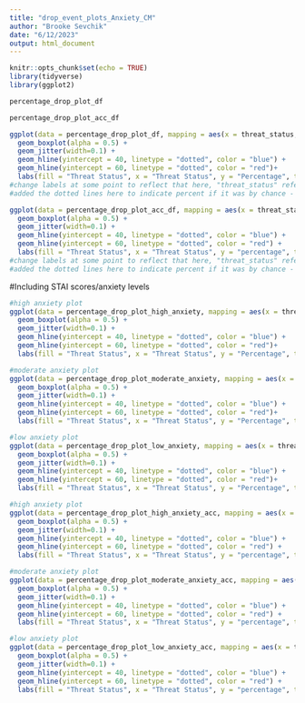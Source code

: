 ```yaml
---
title: "drop_event_plots_Anxiety_CM"
author: "Brooke Sevchik"
date: "6/12/2023"
output: html_document
---
```


```r
knitr::opts_chunk$set(echo = TRUE)
library(tidyverse)
library(ggplot2)
```

```r
percentage_drop_plot_df
```
```r
percentage_drop_plot_acc_df
```




```r
ggplot(data = percentage_drop_plot_df, mapping = aes(x = threat_status, y = percentage, fill = threat_status)) +
  geom_boxplot(alpha = 0.5) +
  geom_jitter(width=0.1) +
  geom_hline(yintercept = 40, linetype = "dotted", color = "blue") +
  geom_hline(yintercept = 60, linetype = "dotted", color = "red")+
  labs(fill = "Threat Status", x = "Threat Status", y = "Percentage", title = "% that Subject Selected Threat vs. Neutral Images on Their First Drag and Drop")
#change labels at some point to reflect that here, "threat_status" refers to which type of image the participant selected first to drag & drop, and "percentage" refers to the percent, for each subject, that out of how many trials it took them to complete the task, on the first attempt the first image they chose to drag & drop was a threat versus a neutral image
#added the dotted lines here to indicate percent if it was by chance - so 60% for neutral (red dotted line), 40% for threat (blue dotted line)
```


```r
ggplot(data = percentage_drop_plot_acc_df, mapping = aes(x = threat_status, y = percentage, fill = threat_status)) +
  geom_boxplot(alpha = 0.5) +
  geom_jitter(width=0.1) +
  geom_hline(yintercept = 40, linetype = "dotted", color = "blue") +
  geom_hline(yintercept = 60, linetype = "dotted", color = "red") +
  labs(fill = "Threat Status", x = "Threat Status", y = "percentage", title = "% Subject Selected Threat vs. Neutral Image on First ACCURATE Drag & Drop")
#change labels at some point to reflect that here, "threat_status" refers to which type of image the participant selected first to drag & drop, and "percentage" refers to the percent, for each subject, that out of how many trials it took them to complete the task, on the first attempt the first image they chose to drag & drop was a threat versus a neutral image
#added the dotted lines here to indicate percent if it was by chance - so 60% for neutral (red dotted line), 40% for threat (blue dotted line)
```

#Including STAI scores/anxiety levels


```r
#high anxiety plot
ggplot(data = percentage_drop_plot_high_anxiety, mapping = aes(x = threat_status, y = percentage, fill = threat_status)) +
  geom_boxplot(alpha = 0.5) +
  geom_jitter(width=0.1) +
  geom_hline(yintercept = 40, linetype = "dotted", color = "blue") +
  geom_hline(yintercept = 60, linetype = "dotted", color = "red")+
  labs(fill = "Threat Status", x = "Threat Status", y = "Percentage", title = "% High Anxiety Subject Selected Threat vs. Neutral Images on First Drag and Drop")

#moderate anxiety plot
ggplot(data = percentage_drop_plot_moderate_anxiety, mapping = aes(x = threat_status, y = percentage, fill = threat_status)) +
  geom_boxplot(alpha = 0.5) +
  geom_jitter(width=0.1) +
  geom_hline(yintercept = 40, linetype = "dotted", color = "blue") +
  geom_hline(yintercept = 60, linetype = "dotted", color = "red")+
  labs(fill = "Threat Status", x = "Threat Status", y = "Percentage", title = "% Moderate Anxiety Subject Selected Threat vs. Neutral Images on First Drag and Drop")

#low anxiety plot
ggplot(data = percentage_drop_plot_low_anxiety, mapping = aes(x = threat_status, y = percentage, fill = threat_status)) +
  geom_boxplot(alpha = 0.5) +
  geom_jitter(width=0.1) +
  geom_hline(yintercept = 40, linetype = "dotted", color = "blue") +
  geom_hline(yintercept = 60, linetype = "dotted", color = "red")+
  labs(fill = "Threat Status", x = "Threat Status", y = "Percentage", title = "% Low Anxiety Subject Selected Threat vs. Neutral Images on First Drag and Drop")
```


```r
#high anxiety plot
ggplot(data = percentage_drop_plot_high_anxiety_acc, mapping = aes(x = threat_status, y = percentage, fill = threat_status)) +
  geom_boxplot(alpha = 0.5) +
  geom_jitter(width=0.1) +
  geom_hline(yintercept = 40, linetype = "dotted", color = "blue") +
  geom_hline(yintercept = 60, linetype = "dotted", color = "red") +
  labs(fill = "Threat Status", x = "Threat Status", y = "percentage", title = "% High Anxiety Subject Selected Threat vs. Neutral Image on 1st ACCURATE Drop")

#moderate anxiety plot
ggplot(data = percentage_drop_plot_moderate_anxiety_acc, mapping = aes(x = threat_status, y = percentage, fill = threat_status)) +
  geom_boxplot(alpha = 0.5) +
  geom_jitter(width=0.1) +
  geom_hline(yintercept = 40, linetype = "dotted", color = "blue") +
  geom_hline(yintercept = 60, linetype = "dotted", color = "red") +
  labs(fill = "Threat Status", x = "Threat Status", y = "percentage", title = "% Moderate Anxiety Subject Selected Threat vs. Neutral Image on 1st ACCURATE Drop")

#low anxiety plot
ggplot(data = percentage_drop_plot_low_anxiety_acc, mapping = aes(x = threat_status, y = percentage, fill = threat_status)) +
  geom_boxplot(alpha = 0.5) +
  geom_jitter(width=0.1) +
  geom_hline(yintercept = 40, linetype = "dotted", color = "blue") +
  geom_hline(yintercept = 60, linetype = "dotted", color = "red") +
  labs(fill = "Threat Status", x = "Threat Status", y = "percentage", title = "% Low Anxiety Subject Selected Threat vs. Neutral Image on 1st ACCURATE Drop")

```


